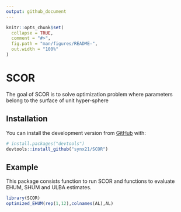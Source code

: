 ```yaml
---
output: github_document
---
```


<!-- README.md is generated from README.Rmd. Please edit that file -->

```r
knitr::opts_chunk$set(
  collapse = TRUE,
  comment = "#>",
  fig.path = "man/figures/README-",
  out.width = "100%"
)
```

# SCOR

<!-- badges: start -->
<!-- badges: end -->

The goal of SCOR is to solve optimization problem where parameters belong to the surface of unit hyper-sphere

## Installation

You can install the development version from [GitHub](https://github.com/) with:

``` r
# install.packages("devtools")
devtools::install_github("synx21/SCOR")
```
## Example

This package consists function to run SCOR and functions to evaluate EHUM, SHUM and ULBA estimates.

```r
library(SCOR)
optimized_EHUM(rep(1,12),colnames(AL),AL)
```
